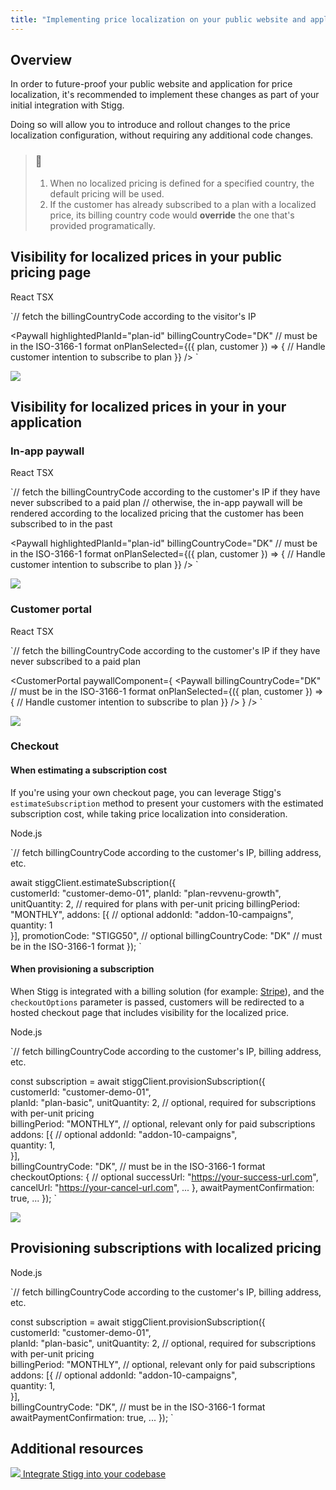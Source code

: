 ```yaml
---
title: "Implementing price localization on your public website and application"
---
```


## Overview

In order to future-proof your public website and application for price localization, it's recommended to implement these changes as part of your initial integration with Stigg.

Doing so will allow you to introduce and rollout changes to the price localization configuration, without requiring any additional code changes.

> ### 🚧
> 
> 1. When no localized pricing is defined for a specified country, the default pricing will be used.
> 2. If the customer has already subscribed to a plan with a localized price, its billing country code would **override** the one that's provided programatically.

## Visibility for localized prices in your public pricing page

React TSX

`// fetch the billingCountryCode according to the visitor's IP

<Paywall
  highlightedPlanId="plan-id"
    billingCountryCode="DK" // must be in the ISO-3166-1 format
  onPlanSelected={({ plan, customer }) => {
    // Handle customer intention to subscribe to plan
  }}
/>
`

![](/images/9d5fd67-Screenshot_2023-03-30_at_0.11.07.png)

## Visibility for localized prices in your in your application

### In-app paywall

React TSX

`// fetch the billingCountryCode according to the customer's IP if they have never subscribed to a paid plan
// otherwise, the in-app paywall will be rendered according to the localized pricing that the customer has been subscribed to in the past

<Paywall
  highlightedPlanId="plan-id"
    billingCountryCode="DK" // must be in the ISO-3166-1 format
  onPlanSelected={({ plan, customer }) => {
    // Handle customer intention to subscribe to plan
  }}
/>
`

![](/images/9f9f2b0-Screenshot_2023-03-30_at_0.13.07.png)

### Customer portal

React TSX

`// fetch the billingCountryCode according to the customer's IP if they have never subscribed to a paid plan

<CustomerPortal
    paywallComponent={
    <Paywall
    billingCountryCode="DK" // must be in the ISO-3166-1 format
    onPlanSelected={({ plan, customer }) => {
      // Handle customer intention to subscribe to plan
    }}
    />
  }
/>
`

![](/images/5638603-Screenshot_2023-03-30_at_0.12.04.png)

### Checkout

#### When estimating a subscription cost

If you're using your own checkout page, you can leverage Stigg's `estimateSubscription` method to present your customers with the estimated subscription cost, while taking price localization into consideration.

Node.js

`// fetch billingCountryCode according to the customer's IP, billing address, etc.

await stiggClient.estimateSubscription({  
  customerId: "customer-demo-01",
  planId: "plan-revvenu-growth",
  unitQuantity: 2,                      // required for plans with per-unit pricing
  billingPeriod: "MONTHLY",
  addons: [{                                // optional
    addonId: "addon-10-campaigns",  
    quantity: 1  
  }],
  promotionCode: "STIGG50",     // optional
  billingCountryCode: "DK"      // must be in the ISO-3166-1 format
});
`

#### When provisioning a subscription

When Stigg is integrated with a billing solution (for example: [Stripe](stripe)), and the `checkoutOptions` parameter is passed, customers will be redirected to a hosted checkout page that includes visibility for the localized price.

Node.js

`// fetch billingCountryCode according to the customer's IP, billing address, etc.

const subscription = await stiggClient.provisionSubscription({  
    customerId: "customer-demo-01",  
    planId: "plan-basic",
    unitQuantity: 2,                                // optional, required for subscriptions with per-unit pricing  
    billingPeriod: "MONTHLY",           // optional, relevant only for paid subscriptions  
    addons: [{                                          // optional
        addonId: "addon-10-campaigns",  
        quantity: 1,  
    }],  
    billingCountryCode: "DK",           // must be in the ISO-3166-1 format
      checkoutOptions: {                            // optional
      successUrl: "https://your-success-url.com",
        cancelUrl: "https://your-cancel-url.com",
      ...
    },
    awaitPaymentConfirmation: true,
    ...
});
`

![](/images/5b560cf-Screenshot_2023-03-30_at_0.16.06.png)

## Provisioning subscriptions with localized pricing

Node.js

`// fetch billingCountryCode according to the customer's IP, billing address, etc.

const subscription = await stiggClient.provisionSubscription({  
    customerId: "customer-demo-01",  
    planId: "plan-basic",
    unitQuantity: 2,                                // optional, required for subscriptions with per-unit pricing  
    billingPeriod: "MONTHLY",               // optional, relevant only for paid subscriptions  
    addons: [{                                          // optional
        addonId: "addon-10-campaigns",  
        quantity: 1,  
    }],  
    billingCountryCode: "DK",           // must be in the ISO-3166-1 format
    awaitPaymentConfirmation: true,
    ...
});
`

## Additional resources

[ ![](/images/ad4e0e2-computer.png)  Integrate Stigg into your codebase ](codebase-integration-overview) 